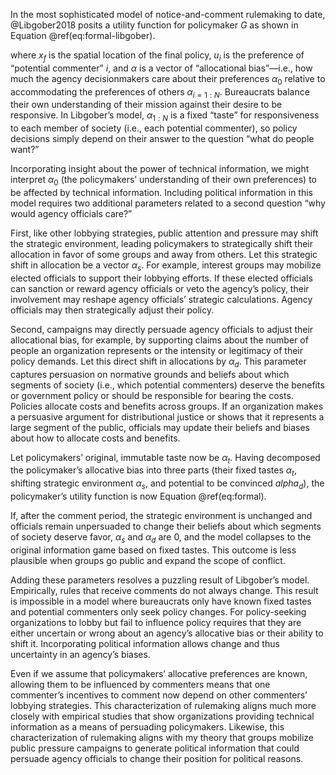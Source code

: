 In the most sophisticated model of notice-and-comment rulemaking to date,
@Libgober2018 posits a utility function for policymaker $G$ as shown in Equation \@ref(eq:formal-libgober).

\begin{equation*}
u_G(x_f) = \alpha_0 x_f^2 + \sum_{i=1}^N \alpha_i u_i (x_f) 
\end{equation*}

where
$x_f$ is the spatial location of the final policy, $u_i$ is the
preference of "potential commenter" $i$, and
$\alpha$ is a vector of "allocational bias"---i.e., how much the agency decisionmakers
care about their preferences $\alpha_0$ relative to accommodating the
preferences of others $\alpha_{i=1:N}$. Bureaucrats balance their own understanding of their mission against their desire to be responsive. In
Libgober's model, $\alpha_{1:N}$ is a fixed "taste" for responsiveness to each
member of society (i.e., each potential commenter), so policy decisions simply depend on their answer to
the question "what do people want?"

Incorporating insight about the power of technical information, we might interpret $\alpha_0$ (the policymakers' understanding of their own preferences) to be affected by technical information. Including political information in this model  requires two additional parameters related to a second question "why
would agency officials care?" <!--CITE THIS IN EJ CHAPTER--> 

First, like other lobbying strategies, public attention and pressure may shift the strategic environment, leading policymakers to strategically shift their allocation in favor of some groups and away from others. Let this strategic shift in allocation be a vector $\alpha_s$. For example, interest groups may mobilize elected officials to support their lobbying efforts. If these elected officials can sanction or reward agency officials or veto the agency's policy, their involvement may reshape agency officials' strategic calculations. Agency officials may then strategically adjust their policy. 


Second, campaigns may directly persuade agency officials to
adjust their allocational bias, for example, by supporting claims about
the number of people an organization represents or the intensity or legitimacy
of their policy demands. Let this direct shift in allocations by $\alpha_d$. This parameter captures persuasion on normative grounds and beliefs about which segments of society (i.e., which potential commenters) deserve the benefits or government policy or should be responsible for bearing the costs. Policies allocate costs and benefits across groups. If an organization makes a persuasive argument for distributional justice or shows that it represents a large segment of the public, officials may update their beliefs and biases about how to allocate costs and benefits.

<!--TODO ELLIE "You need a few sentences here to explain and defend the idea of policymaker's immutable taste.  How is this different from their ideal point? "-->

Let policymakers' original, immutable taste now be $\alpha_t$. Having decomposed the policymaker's
allocative bias into three parts (their fixed tastes $\alpha_t$, shifting strategic
environment $\alpha_s$, and potential to be convinced $alpha_d$), the policymaker's utility
function is now Equation \@ref(eq:formal).

\begin{equation*}
u_G(x_f) =  (\alpha_{t0} + \alpha_{s0} + \alpha_{d0}) x_f^2 + \sum_{i=1}^N (\alpha_{ti} + \alpha_{si} + \alpha_{di}) u_i (x_f) 
\end{equation*}

If, after the comment period, the strategic environment is
unchanged and officials remain unpersuaded to change their beliefs about which segments of society
deserve favor, $\alpha_s$ and $\alpha_d$ are 0, and the model collapses
to the original information game based on fixed tastes. This outcome is less
plausible when groups go public and expand the scope of conflict.

Adding these parameters resolves a puzzling result of Libgober's
model. Empirically, rules that receive comments do not always change.
This result is impossible in a model where bureaucrats only have known
fixed tastes and potential commenters only seek policy changes. For
policy-seeking organizations to lobby but fail to influence policy
requires that they are either uncertain or wrong about an agency's allocative bias
or their ability to shift it. Incorporating political information allows
change and thus uncertainty in an agency's biases. 

Even if we assume that policymakers' allocative preferences are known, allowing them to be influenced by commenters means that one commenter's incentives to comment now depend on other commenters' lobbying strategies. This characterization of rulemaking aligns much more closely with empirical studies that show organizations providing technical information as a means of persuading policymakers. Likewise, this characterization of rulemaking aligns with my theory that groups mobilize public pressure campaigns to generate political information that could persuade agency officials to change their position for political reasons.